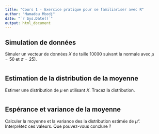 ```yaml
---
title: "Cours 1 - Exercice pratique pour se familiariser avec R"
author: "Mamadou Mbodj"
date: "`r Sys.Date()`"
output: html_document
---
```


## Simulation de données
Simuler un vecteur de données $X$ de taille 10000 suivant la normale avec $\mu = 50$ et $\sigma = 25)$.

```r

```

## Estimation de la distribution de la moyenne
Estimer une distribution de $\mu$ en utilisant $X$. Tracez la distribution.

```r

```

## Espérance et variance de la moyenne
Calculer la moyenne et la variance des la distribution estimée de $\mu$". Interprétez ces valeurs. Que pouvez-vous conclure ?

```r

```

